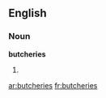 ==English==

===Noun===
'''butcheries'''

# {{plural of|[[butchery]]}}

[[ar:butcheries]]
[[fr:butcheries]]